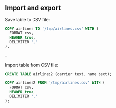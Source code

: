 ## Import and export

Save table to CSV file:

```sql
COPY airlines TO '/tmp/airlines.csv' WITH (
  FORMAT csv,
  HEADER true,
  DELIMITER ','
);
```

--

Import table from CSV file:

```sql
CREATE TABLE airlines2 (carrier text, name text);
```

```sql
COPY airlines2 FROM '/tmp/airlines.csv' WITH (
  FORMAT csv,
  HEADER true,
  DELIMITER ','
);
```
